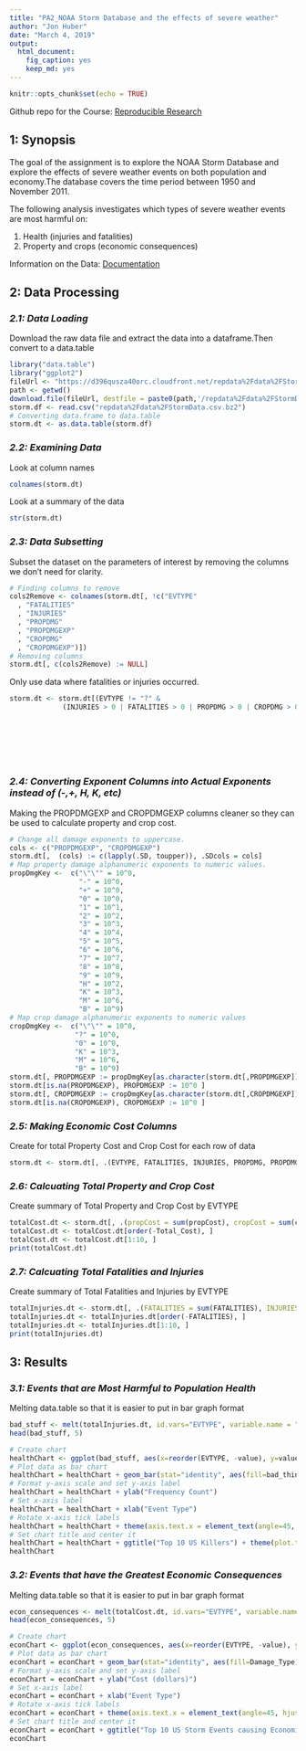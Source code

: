 ---
title: "PA2_NOAA Storm Database and the effects of severe weather"
author: "Jon Huber"
date: "March 4, 2019"
output: 
  html_document: 
    fig_caption: yes
    keep_md: yes
---

```{r setup, include=FALSE}
knitr::opts_chunk$set(echo = TRUE)
```

Github repo for the Course: [Reproducible Research](https://github.com/jlalhuber/Reproducible_Research_2)
</br>

## 1: Synopsis
The goal of the assignment is to explore the NOAA Storm Database and explore the effects of severe weather events on both population and economy.The database covers the time period between 1950 and November 2011.

The following analysis investigates which types of severe weather events are most harmful on:

1. Health (injuries and fatalities) 
2. Property and crops (economic consequences)

Information on the Data: [Documentation](https://d396qusza40orc.cloudfront.net/repdata%2Fpeer2_doc%2Fpd01016005curr.pdf)

## 2: Data Processing

### *2.1: Data Loading*

Download the raw data file and extract the data into a dataframe.Then convert to a data.table
```{r DataLoading, cache = TRUE}
library("data.table")
library("ggplot2")
fileUrl <- "https://d396qusza40orc.cloudfront.net/repdata%2Fdata%2FStormData.csv.bz2"
path <- getwd()
download.file(fileUrl, destfile = paste0(path,'/repdata%2Fdata%2FStormData.csv.bz2'))
storm.df <- read.csv("repdata%2Fdata%2FStormData.csv.bz2")
# Converting data.frame to data.table
storm.dt <- as.data.table(storm.df)
```

### *2.2: Examining Data*
Look at column names
```{r ColumnNames}
colnames(storm.dt)
```

Look at a summary of the data
```{r data dimensions}
str(storm.dt)
```
### *2.3: Data Subsetting*

Subset the dataset on the parameters of interest by removing the columns we don't need for clarity. 
```{r DataSubsetting, results="hide"}
# Finding columns to remove
cols2Remove <- colnames(storm.dt[, !c("EVTYPE"
  , "FATALITIES"
  , "INJURIES"
  , "PROPDMG"
  , "PROPDMGEXP"
  , "CROPDMG"
  , "CROPDMGEXP")])
# Removing columns
storm.dt[, c(cols2Remove) := NULL]
```

Only use data where fatalities or injuries occurred.  
```{r Data_Injuries_Fatalities}
storm.dt <- storm.dt[(EVTYPE != "?" & 
             (INJURIES > 0 | FATALITIES > 0 | PROPDMG > 0 | CROPDMG > 0)), c("EVTYPE"
                                                                            , "FATALITIES"
                                                                            , "INJURIES"
                                                                            , "PROPDMG"
                                                                            , "PROPDMGEXP"
                                                                            , "CROPDMG"
                                                                            , "CROPDMGEXP") ]
```

### *2.4: Converting Exponent Columns into Actual Exponents instead of (-,+, H, K, etc)*

Making the PROPDMGEXP and CROPDMGEXP columns cleaner so they can be used to calculate property and crop cost.
```{r CorrectingExponents, results="hide"}
# Change all damage exponents to uppercase.
cols <- c("PROPDMGEXP", "CROPDMGEXP")
storm.dt[,  (cols) := c(lapply(.SD, toupper)), .SDcols = cols]
# Map property damage alphanumeric exponents to numeric values.
propDmgKey <-  c("\"\"" = 10^0,
                 "-" = 10^0, 
                 "+" = 10^0,
                 "0" = 10^0,
                 "1" = 10^1,
                 "2" = 10^2,
                 "3" = 10^3,
                 "4" = 10^4,
                 "5" = 10^5,
                 "6" = 10^6,
                 "7" = 10^7,
                 "8" = 10^8,
                 "9" = 10^9,
                 "H" = 10^2,
                 "K" = 10^3,
                 "M" = 10^6,
                 "B" = 10^9)
# Map crop damage alphanumeric exponents to numeric values
cropDmgKey <-  c("\"\"" = 10^0,
                "?" = 10^0, 
                "0" = 10^0,
                "K" = 10^3,
                "M" = 10^6,
                "B" = 10^9)
storm.dt[, PROPDMGEXP := propDmgKey[as.character(storm.dt[,PROPDMGEXP])]]
storm.dt[is.na(PROPDMGEXP), PROPDMGEXP := 10^0 ]
storm.dt[, CROPDMGEXP := cropDmgKey[as.character(storm.dt[,CROPDMGEXP])] ]
storm.dt[is.na(CROPDMGEXP), CROPDMGEXP := 10^0 ]
```

### *2.5: Making Economic Cost Columns*
Create for total Property Cost and Crop Cost for each row of data
```{r EconomicCostColumns}
storm.dt <- storm.dt[, .(EVTYPE, FATALITIES, INJURIES, PROPDMG, PROPDMGEXP, propCost = PROPDMG * PROPDMGEXP, CROPDMG, CROPDMGEXP, cropCost = CROPDMG * CROPDMGEXP)]
```

### *2.6: Calcuating Total Property and Crop Cost*
Create summary of Total Property and Crop Cost by EVTYPE
```{r TotalPropertyCropCost}
totalCost.dt <- storm.dt[, .(propCost = sum(propCost), cropCost = sum(cropCost), Total_Cost = sum(propCost) + sum(cropCost)), by = .(EVTYPE)]
totalCost.dt <- totalCost.dt[order(-Total_Cost), ]
totalCost.dt <- totalCost.dt[1:10, ]
print(totalCost.dt)
```

### *2.7: Calcuating Total Fatalities and Injuries*
Create summary of Total Fatalities and Injuries by EVTYPE
```{r TotalFatalitiesInjuriesCalc}
totalInjuries.dt <- storm.dt[, .(FATALITIES = sum(FATALITIES), INJURIES = sum(INJURIES), totals = sum(FATALITIES) + sum(INJURIES)), by = .(EVTYPE)]
totalInjuries.dt <- totalInjuries.dt[order(-FATALITIES), ]
totalInjuries.dt <- totalInjuries.dt[1:10, ]
print(totalInjuries.dt)
```

## 3: Results

### *3.1: Events that are Most Harmful to Population Health*

Melting data.table so that it is easier to put in bar graph format 
```{r HealthResults}
bad_stuff <- melt(totalInjuries.dt, id.vars="EVTYPE", variable.name = "bad_thing")
head(bad_stuff, 5)
```

```{r healthChart}
# Create chart
healthChart <- ggplot(bad_stuff, aes(x=reorder(EVTYPE, -value), y=value))
# Plot data as bar chart
healthChart = healthChart + geom_bar(stat="identity", aes(fill=bad_thing), position="dodge")
# Format y-axis scale and set y-axis label
healthChart = healthChart + ylab("Frequency Count") 
# Set x-axis label
healthChart = healthChart + xlab("Event Type") 
# Rotate x-axis tick labels 
healthChart = healthChart + theme(axis.text.x = element_text(angle=45, hjust=1))
# Set chart title and center it
healthChart = healthChart + ggtitle("Top 10 US Killers") + theme(plot.title = element_text(hjust = 0.5))
healthChart
```

### *3.2: Events that have the Greatest Economic Consequences*

Melting data.table so that it is easier to put in bar graph format 
```{r EconConsequences}
econ_consequences <- melt(totalCost.dt, id.vars="EVTYPE", variable.name = "Damage_Type")
head(econ_consequences, 5)
```

```{r econChart}
# Create chart
econChart <- ggplot(econ_consequences, aes(x=reorder(EVTYPE, -value), y=value))
# Plot data as bar chart
econChart = econChart + geom_bar(stat="identity", aes(fill=Damage_Type), position="dodge")
# Format y-axis scale and set y-axis label
econChart = econChart + ylab("Cost (dollars)") 
# Set x-axis label
econChart = econChart + xlab("Event Type") 
# Rotate x-axis tick labels 
econChart = econChart + theme(axis.text.x = element_text(angle=45, hjust=1))
# Set chart title and center it
econChart = econChart + ggtitle("Top 10 US Storm Events causing Economic Consequences") + theme(plot.title = element_text(hjust = 0.5))
econChart
```